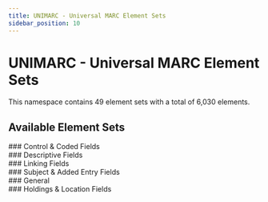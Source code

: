 ```yaml
---
title: UNIMARC - Universal MARC Element Sets
sidebar_position: 10
---
```


# UNIMARC - Universal MARC Element Sets

This namespace contains 49 element sets with a total of 6,030 elements.

## Available Element Sets

<div style={{ display: 'grid', gap: '20px', marginTop: '24px' }}>
### Control & Coded Fields

<div style={{ display: 'grid', gap: '16px', marginBottom: '32px' }}>
  <ElementSetCard 
    elementSet={{
      id: 'ub0XX',
      title: 'UNIMARC/B elements 0XX',
      description: '',
      elementCount: 207,
      languages: ["English"],
      url: 'https://www.iflastandards.info/unimarc/unimarcb/elements/0XX'
    }}
  />
  <ElementSetCard 
    elementSet={{
      id: 'ub1XX',
      title: 'UNIMARC/B elements 1XX',
      description: '',
      elementCount: 610,
      languages: ["English"],
      url: 'https://www.iflastandards.info/unimarc/unimarcb/elements/1XX'
    }}
  />
</div>
### Descriptive Fields

<div style={{ display: 'grid', gap: '16px', marginBottom: '32px' }}>
  <ElementSetCard 
    elementSet={{
      id: 'ub2XX',
      title: 'UNIMARC/B elements 2XX',
      description: '',
      elementCount: 149,
      languages: ["English"],
      url: 'https://www.iflastandards.info/unimarc/unimarcb/elements/2XX'
    }}
  />
  <ElementSetCard 
    elementSet={{
      id: 'ub3XX',
      title: 'UNIMARC/B elements 3XX',
      description: '',
      elementCount: 176,
      languages: ["English"],
      url: 'https://www.iflastandards.info/unimarc/unimarcb/elements/3XX'
    }}
  />
</div>
### Linking Fields

<div style={{ display: 'grid', gap: '16px', marginBottom: '32px' }}>
  <ElementSetCard 
    elementSet={{
      id: 'ub41X',
      title: 'UNIMARC/B elements 41X',
      description: '',
      elementCount: 200,
      languages: ["English"],
      url: 'https://www.iflastandards.info/unimarc/unimarcb/elements/41X'
    }}
  />
  <ElementSetCard 
    elementSet={{
      id: 'ub42X',
      title: 'UNIMARC/B elements 42X',
      description: '',
      elementCount: 250,
      languages: ["English"],
      url: 'https://www.iflastandards.info/unimarc/unimarcb/elements/42X'
    }}
  />
  <ElementSetCard 
    elementSet={{
      id: 'ub43X',
      title: 'UNIMARC/B elements 43X',
      description: '',
      elementCount: 400,
      languages: ["English"],
      url: 'https://www.iflastandards.info/unimarc/unimarcb/elements/43X'
    }}
  />
  <ElementSetCard 
    elementSet={{
      id: 'ub44X',
      title: 'UNIMARC/B elements 44X',
      description: '',
      elementCount: 450,
      languages: ["English"],
      url: 'https://www.iflastandards.info/unimarc/unimarcb/elements/44X'
    }}
  />
  <ElementSetCard 
    elementSet={{
      id: 'ub45X',
      title: 'UNIMARC/B elements 45X',
      description: '',
      elementCount: 300,
      languages: ["English"],
      url: 'https://www.iflastandards.info/unimarc/unimarcb/elements/45X'
    }}
  />
  <ElementSetCard 
    elementSet={{
      id: 'ub46X',
      title: 'UNIMARC/B elements 46X',
      description: '',
      elementCount: 200,
      languages: ["English"],
      url: 'https://www.iflastandards.info/unimarc/unimarcb/elements/46X'
    }}
  />
  <ElementSetCard 
    elementSet={{
      id: 'ub47X',
      title: 'UNIMARC/B elements 47X',
      description: '',
      elementCount: 50,
      languages: ["English"],
      url: 'https://www.iflastandards.info/unimarc/unimarcb/elements/47X'
    }}
  />
  <ElementSetCard 
    elementSet={{
      id: 'ub48X',
      title: 'UNIMARC/B elements 48X',
      description: '',
      elementCount: 150,
      languages: ["English"],
      url: 'https://www.iflastandards.info/unimarc/unimarcb/elements/48X'
    }}
  />
</div>
### Subject & Added Entry Fields

<div style={{ display: 'grid', gap: '16px', marginBottom: '32px' }}>
  <ElementSetCard 
    elementSet={{
      id: 'ub5XX',
      title: 'UNIMARC/B elements 5XX',
      description: '',
      elementCount: 599,
      languages: ["English"],
      url: 'https://www.iflastandards.info/unimarc/unimarcb/elements/5XX'
    }}
  />
  <ElementSetCard 
    elementSet={{
      id: 'ub7XX',
      title: 'UNIMARC/B elements 7XX',
      description: '',
      elementCount: 493,
      languages: ["English"],
      url: 'https://www.iflastandards.info/unimarc/unimarcb/elements/7XX'
    }}
  />
</div>
### General

<div style={{ display: 'grid', gap: '16px', marginBottom: '32px' }}>
  <ElementSetCard 
    elementSet={{
      id: 'ub60X',
      title: 'UNIMARC/B elements 60X',
      description: '',
      elementCount: 196,
      languages: ["English"],
      url: 'https://www.iflastandards.info/unimarc/unimarcb/elements/60X'
    }}
  />
  <ElementSetCard 
    elementSet={{
      id: 'ub61X',
      title: 'UNIMARC/B elements 61X',
      description: '',
      elementCount: 33,
      languages: ["English"],
      url: 'https://www.iflastandards.info/unimarc/unimarcb/elements/61X'
    }}
  />
  <ElementSetCard 
    elementSet={{
      id: 'ub62X',
      title: 'UNIMARC/B elements 62X',
      description: '',
      elementCount: 780,
      languages: ["English"],
      url: 'https://www.iflastandards.info/unimarc/unimarcb/elements/62X'
    }}
  />
  <ElementSetCard 
    elementSet={{
      id: 'ub66X',
      title: 'UNIMARC/B elements 66X',
      description: '',
      elementCount: 2,
      languages: ["English"],
      url: 'https://www.iflastandards.info/unimarc/unimarcb/elements/66X'
    }}
  />
  <ElementSetCard 
    elementSet={{
      id: 'ub67X',
      title: 'UNIMARC/B elements 67X',
      description: '',
      elementCount: 12,
      languages: ["English"],
      url: 'https://www.iflastandards.info/unimarc/unimarcb/elements/67X'
    }}
  />
  <ElementSetCard 
    elementSet={{
      id: 'altos',
      title: 'UNIMARC: Cartographic materials: Altitude of sensor',
      description: 'The altitude of the platform of an aerial photography or remote sensing sensor.',
      elementCount: 0,
      languages: ["English"],
      url: 'https://www.iflastandards.info/unimarc/terms/altos'
    }}
  />
  <ElementSetCard 
    elementSet={{
      id: 'altos',
      title: 'UNIMARC: Cartographic materials: Attitude of sensor',
      description: 'The attitude of a sensed image resulting from the angle of an aerial photography or remote sensing sensor.',
      elementCount: 0,
      languages: ["English"],
      url: 'https://www.iflastandards.info/unimarc/terms/attos'
    }}
  />
  <ElementSetCard 
    elementSet={{
      id: 'satcat',
      title: 'UNIMARC: Cartographic materials: Category of satellite',
      description: 'The category of satellite for a remote sensing image.',
      elementCount: 0,
      languages: ["English"],
      url: 'https://www.iflastandards.info/unimarc/terms/satcat'
    }}
  />
  <ElementSetCard 
    elementSet={{
      id: 'cartcha',
      title: 'UNIMARC: Cartographic materials: Character',
      description: 'The character of a cartographic Image.',
      elementCount: 0,
      languages: ["English"],
      url: 'https://www.iflastandards.info/unimarc/terms/cartcha'
    }}
  />
  <ElementSetCard 
    elementSet={{
      id: 'cartcol',
      title: 'UNIMARC: Cartographic materials: Colour indicator',
      description: 'Indicator of the use of colour on a cartographic item.',
      elementCount: 0,
      languages: ["English"],
      url: 'https://www.iflastandards.info/unimarc/terms/cartcol'
    }}
  />
  <ElementSetCard 
    elementSet={{
      id: 'cartfor',
      title: 'UNIMARC: Cartographic materials: Form of item',
      description: 'The form of a cartographic item,',
      elementCount: 0,
      languages: ["English"],
      url: 'https://www.iflastandards.info/unimarc/terms/cartfor'
    }}
  />
  <ElementSetCard 
    elementSet={{
      id: 'cartpro',
      title: 'UNIMARC: Cartographic materials: Map projection',
      description: 'The type of map projection of a cartographic item.',
      elementCount: 0,
      languages: ["English"],
      url: 'https://www.iflastandards.info/unimarc/terms/cartpro'
    }}
  />
  <ElementSetCard 
    elementSet={{
      id: 'altos',
      title: 'UNIMARC: Cartographic materials: Name of satellite',
      description: 'The name of the satellite for a remote sensing image.',
      elementCount: 0,
      languages: ["English"],
      url: 'https://www.iflastandards.info/unimarc/terms/satname'
    }}
  />
  <ElementSetCard 
    elementSet={{
      id: 'altos',
      title: 'UNIMARC: Cartographic materials: Planet',
      description: 'The planet to which cartographic materials apply.',
      elementCount: 0,
      languages: ["English"],
      url: 'https://www.iflastandards.info/unimarc/terms/planet'
    }}
  />
  <ElementSetCard 
    elementSet={{
      id: 'altos',
      title: 'UNIMARC: Cartographic materials: Position of platform',
      description: 'The position of the platform for a photographic or remote sensing image.',
      elementCount: 0,
      languages: ["English"],
      url: 'https://www.iflastandards.info/unimarc/terms/cartpop'
    }}
  />
  <ElementSetCard 
    elementSet={{
      id: 'altos',
      title: 'UNIMARC: Cartographic materials: Presentation technique',
      description: 'Presentation technique for a photographic or non-photographic cartographic image.',
      elementCount: 0,
      languages: ["English"],
      url: 'https://www.iflastandards.info/unimarc/terms/cartprt'
    }}
  />
  <ElementSetCard 
    elementSet={{
      id: 'cartret',
      title: 'UNIMARC: Cartographic materials: Recording technique for remote sensing image',
      description: 'The recording technique for a remote sensing image.',
      elementCount: 0,
      languages: ["English"],
      url: 'https://www.iflastandards.info/unimarc/terms/cartret'
    }}
  />
  <ElementSetCard 
    elementSet={{
      id: 'cartrel',
      title: 'UNIMARC: Cartographic materials: Relief',
      description: 'The type of relief of a cartographic item.',
      elementCount: 0,
      languages: ["English"],
      url: 'https://www.iflastandards.info/unimarc/terms/cartrel'
    }}
  />
  <ElementSetCard 
    elementSet={{
      id: 'carttos',
      title: 'UNIMARC: Cartographic materials: Type of scale',
      description: 'The type of scale of a cartographic item.',
      elementCount: 0,
      languages: ["English"],
      url: 'https://www.iflastandards.info/unimarc/terms/carttos'
    }}
  />
  <ElementSetCard 
    elementSet={{
      id: 'chm',
      title: 'UNIMARC: Church mode of musical work',
      description: 'The "Gregorian" church mode of a musical work.',
      elementCount: 0,
      languages: ["English"],
      url: 'https://www.iflastandards.info/unimarc/terms/chm'
    }}
  />
  <ElementSetCard 
    elementSet={{
      id: 'continuingfreq',
      title: 'UNIMARC: Continuing resources: Frequency of issue',
      description: 'The frequency of a  serial or continuing resource.',
      elementCount: 0,
      languages: ["English"],
      url: 'https://www.iflastandards.info/unimarc/terms/continuingfreq'
    }}
  />
  <ElementSetCard 
    elementSet={{
      id: 'elecsmd',
      title: 'UNIMARC: Electronic resources: Specific material designation',
      description: 'The type of data carrier.',
      elementCount: 0,
      languages: ["English"],
      url: 'https://www.iflastandards.info/unimarc/terms/elecsmd'
    }}
  />
  <ElementSetCard 
    elementSet={{
      id: 'fom',
      title: 'UNIMARC: Form of musical work',
      description: 'The form of a musical work.',
      elementCount: 0,
      languages: ["Arabic","Czech","German","Greek","English","Spanish","Basque","French","Hungarian","Italian","Japanese","Latin","Norwegian","Polish","Portuguese","Romanian","Russian","Swedish"],
      url: 'https://www.iflastandards.info/unimarc/terms/fom'
    }}
  />
  <ElementSetCard 
    elementSet={{
      id: 'tos',
      title: 'UNIMARC: Format of notated music: Type of score',
      description: 'The type of music score.',
      elementCount: 0,
      languages: ["English"],
      url: 'https://www.iflastandards.info/unimarc/terms/tos'
    }}
  />
  <ElementSetCard 
    elementSet={{
      id: 'key',
      title: 'UNIMARC: Key of musical work',
      description: 'The key of a musical work.',
      elementCount: 0,
      languages: ["English"],
      url: 'https://www.iflastandards.info/unimarc/terms/key'
    }}
  />
  <ElementSetCard 
    elementSet={{
      id: 'mop',
      title: 'UNIMARC: Medium of performance',
      description: 'Instruments and/or voices, devices and other performers which make up a musical work.',
      elementCount: 0,
      languages: ["Arabic","Catalan","German","Greek","English","Spanish","French","Hungarian","Italian","Japanese","Latin","Dutch","Norwegian","Portuguese","Russian","Swedish"],
      url: 'https://www.iflastandards.info/unimarc/terms/mop'
    }}
  />
  <ElementSetCard 
    elementSet={{
      id: 'tac',
      title: 'UNIMARC: Target audience',
      description: 'Type of intended audience.',
      elementCount: 0,
      languages: ["English"],
      url: 'https://www.iflastandards.info/unimarc/terms/tac'
    }}
  />
  <ElementSetCard 
    elementSet={{
      id: 'ter',
      title: 'UNIMARC: Type of electronic resource',
      description: 'The type of data file.',
      elementCount: 0,
      languages: ["English","Italian"],
      url: 'https://www.iflastandards.info/unimarc/terms/ter'
    }}
  />
</div>
### Holdings & Location Fields

<div style={{ display: 'grid', gap: '16px', marginBottom: '32px' }}>
  <ElementSetCard 
    elementSet={{
      id: 'ub68X',
      title: 'UNIMARC/B elements 68X',
      description: '',
      elementCount: 9,
      languages: ["English"],
      url: 'https://www.iflastandards.info/unimarc/unimarcb/elements/68X'
    }}
  />
  <ElementSetCard 
    elementSet={{
      id: 'ub801',
      title: 'UNIMARC/B elements 801',
      description: '',
      elementCount: 24,
      languages: ["English"],
      url: 'https://www.iflastandards.info/unimarc/unimarcb/elements/801'
    }}
  />
  <ElementSetCard 
    elementSet={{
      id: 'ub802',
      title: 'UNIMARC/B elements 802',
      description: '',
      elementCount: 1,
      languages: ["English"],
      url: 'https://www.iflastandards.info/unimarc/unimarcb/elements/802'
    }}
  />
  <ElementSetCard 
    elementSet={{
      id: 'ub830',
      title: 'UNIMARC/B elements 830',
      description: '',
      elementCount: 1,
      languages: ["English"],
      url: 'https://www.iflastandards.info/unimarc/unimarcb/elements/830'
    }}
  />
  <ElementSetCard 
    elementSet={{
      id: 'ub850',
      title: 'UNIMARC/B elements 850',
      description: '',
      elementCount: 1,
      languages: ["English"],
      url: 'https://www.iflastandards.info/unimarc/unimarcb/elements/850'
    }}
  />
  <ElementSetCard 
    elementSet={{
      id: 'ub856',
      title: 'UNIMARC/B elements 856',
      description: '',
      elementCount: 728,
      languages: ["English"],
      url: 'https://www.iflastandards.info/unimarc/unimarcb/elements/856'
    }}
  />
  <ElementSetCard 
    elementSet={{
      id: 'ub886',
      title: 'UNIMARC/B elements 886',
      description: '',
      elementCount: 9,
      languages: ["English"],
      url: 'https://www.iflastandards.info/unimarc/unimarcb/elements/886'
    }}
  />
</div>
</div>